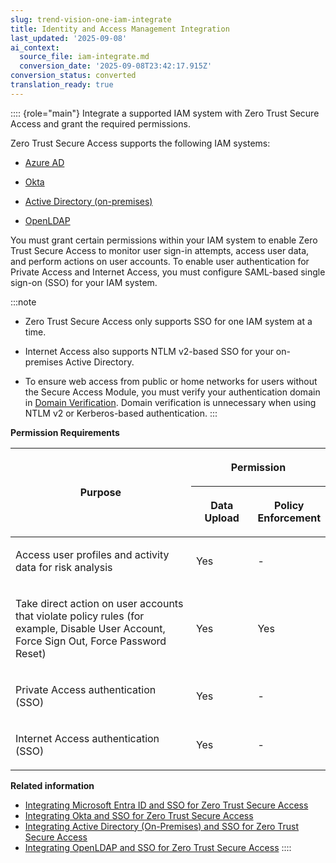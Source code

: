 ```yaml
---
slug: trend-vision-one-iam-integrate
title: Identity and Access Management Integration
last_updated: '2025-09-08'
ai_context:
  source_file: iam-integrate.md
  conversion_date: '2025-09-08T23:42:17.915Z'
conversion_status: converted
translation_ready: true
---
```


:::: {role="main"}
Integrate a supported IAM system with Zero Trust Secure Access and grant the required permissions.

Zero Trust Secure Access supports the following IAM systems:

- [Azure AD](integrating-sso-for-ztsa.mdx)

- [Okta](okta-ztsa-sso.mdx)

- [Active Directory (on-premises)](ad-onprem-sso-ztsa.mdx)

- [OpenLDAP](integrating-openldap-sso-ztsa.mdx)

You must grant certain permissions within your IAM system to enable Zero Trust Secure Access to monitor user sign-in attempts, access user data, and perform actions on user accounts. To enable user authentication for Private Access and Internet Access, you must configure SAML-based single sign-on (SSO) for your IAM system.

:::note

- Zero Trust Secure Access only supports SSO for one IAM system at a time.

- Internet Access also supports NTLM v2-based SSO for your on-premises Active Directory.

- To ensure web access from public or home networks for users without the Secure Access Module, you must verify your authentication domain in [Domain Verification](domain-verification.mdx). Domain verification is unnecessary when using NTLM v2 or Kerberos-based authentication.
:::

**Permission Requirements**

<table>
<colgroup>
<col style="width: 60%" />
<col style="width: 20%" />
<col style="width: 20%" />
</colgroup>
<thead>
<tr>
<th rowspan="2"><p>Purpose</p></th>
<th colspan="2"><p>Permission</p></th>
</tr>
<tr>
<th><p>Data Upload</p></th>
<th><p>Policy Enforcement</p></th>
</tr>
</thead>
<tbody>
<tr>
<td><p>Access user profiles and activity data for risk analysis</p></td>
<td><p>Yes</p></td>
<td><p>-</p></td>
</tr>
<tr>
<td><p>Take direct action on user accounts that violate policy rules (for example, Disable User Account, Force Sign Out, Force Password Reset)</p></td>
<td><p>Yes</p></td>
<td><p>Yes</p></td>
</tr>
<tr>
<td><p>Private Access authentication (SSO)</p></td>
<td><p>Yes</p></td>
<td><p>-</p></td>
</tr>
<tr>
<td><p>Internet Access authentication (SSO)</p></td>
<td><p>Yes</p></td>
<td><p>-</p></td>
</tr>
</tbody>
</table>

**Related information**

- [Integrating Microsoft Entra ID and SSO for Zero Trust Secure Access](integrating-sso-for-ztsa.md "Integrate with Microsoft Entra ID to authenticate user access attempts and take action on risky account activity.")
- [Integrating Okta and SSO for Zero Trust Secure Access](okta-ztsa-sso.md "Integrate with Okta to authenticate user access attempts and take action on risky account activity.")
- [Integrating Active Directory (On-Premises) and SSO for Zero Trust Secure Access](ad-onprem-sso-ztsa.md "Integrate with Active Directory (on-premises) to authenticate user access attempts and take action on risky account activity.")
- [Integrating OpenLDAP and SSO for Zero Trust Secure Access](integrating-openldap-sso-ztsa.md "Integrate with OpenLDAP to authenticate user access attempts and take action on risky account activity.")
::::
